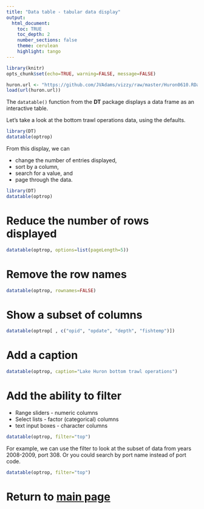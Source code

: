 ```yaml
---
title: "Data table - tabular data display"
output:
  html_document:
    toc: TRUE
    toc_depth: 2
    number_sections: false
    theme: cerulean
    highlight: tango
---
```


```r
library(knitr) 
opts_chunk$set(echo=TRUE, warning=FALSE, message=FALSE)
```

```r
huron.url <- "https://github.com/JVAdams/vizzy/raw/master/Huron0610.RData"
load(url(huron.url))
```

The `datatable()` function from the **DT** package displays a data frame as an interactive table.  

Let's take a look at the bottom trawl operations data, using the defaults.

```r
library(DT)
datatable(optrop)
```

From this display, we can 

* change the number of entries displayed,
* sort by a column,
* search for a value, and
* page through the data.

```r
library(DT)
datatable(optrop)
```

# Reduce the number of rows displayed

```r
datatable(optrop, options=list(pageLength=5))
```

# Remove the row names

```r
datatable(optrop, rownames=FALSE)
```

# Show a subset of columns

```r
datatable(optrop[ , c("opid", "opdate", "depth", "fishtemp")])
```

# Add a caption

```r
datatable(optrop, caption="Lake Huron bottom trawl operations")
```

# Add the ability to filter

* Range sliders - numeric columns
* Select lists - factor (categorical) columns
* text input boxes - character columns

```r
datatable(optrop, filter="top")
```

For example, we can use the filter to look at the subset of data from years 2008-2009, port 308.  Or you could search by port name instead of port code.

```r
datatable(optrop, filter="top")
```

# Return to [main page](https://rawgit.com/JVAdams/vizzy/master/Visualizations.html)
